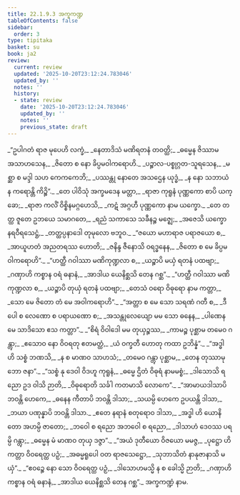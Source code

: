 ```yaml
---
title: 22.1.9.3 အက္ခကဏ္ဍ
tableOfContents: false
sidebar:
  order: 3
type: tipitaka
basket: su
book: ja2
review:
  current: review
  updated: '2025-10-20T23:12:24.783046'
  updated_by: ''
  notes: ''
  history:
  - state: review
    date: '2025-10-20T23:12:24.783046'
    updated_by: ''
    notes: ''
    previous_state: draft
---
```



<DynamicBreadcrumb />


<ReviewStatus review={frontmatter.review} showDetails={true} />

<HypothesisAnnotation frontmatter={frontmatter} />

<Division number="1434" book="ja2" e="ch" v="23" p="285">

<Paragraph number="2770" type="verses" book="ja2">
_“ဥပါဂတံ ရာဇ မုပေဟိ လက္ခံ,_  
_နေတာဒိသံ မဏိရတနံ တဝတ္ထိ;_  
_ဓမ္မေန ဇိဿာမ အသာဟသေန,_  
_ဇိတော စ နော ခိပ္ပမဝါကရောဟိ._  

</Paragraph>

</Division>
<Division number="1435" book="ja2" e="ch" v="23" p="285">

<Paragraph number="2771" type="verses" book="ja2">
_ပဉ္စာလ-ပစ္စုဂ္ဂတ-သူရသေန,_  
_မစ္ဆာ စ မဒ္ဒါ သဟ ကေကကေဘိ;_  
_ပဿန္တု နောတေ အသဌေန ယုဒ္ဓံ,_  
_န နော သဘာယံ န ကရောန္တိ ကိဉ္စိ”._  

</Paragraph>

</Division>
<Division number="1436" book="ja2" e="ch" v="23" p="285">

<Paragraph number="2772" type="verses" book="ja2">
_တေ ပါဝိသုံ အက္ခမဒေန မတ္တာ,_  
_ရာဇာ ကုရူနံ ပုဏ္ဏကော စာပိ ယက္ခော;_  
_ရာဇာ ကလိံ ဝိစ္စိနမဂ္ဂဟေသိ,_  
_ကဋံ အဂ္ဂဟီ ပုဏ္ဏကော နာမ ယက္ခော._  

</Paragraph>

</Division>
<Division number="1437" book="ja2" e="ch" v="23" p="285">

<Paragraph number="2773" type="verses" book="ja2">
_တေ တတ္ထ ဇူတေ ဥဘယေ သမာဂတေ,_  
_ရညံ သကာသေ သခီနဉ္စ မဇ္ဈေ;_  
_အဇေသိ ယက္ခော နရဝီရသေဋ္ဌံ,_  
_တတ္ထပ္ပနာဒေါ တုမုလော ဗဘူဝ._  

</Paragraph>

</Division>
<Division number="1438" book="ja2" e="ch" v="23" p="285">

<Paragraph number="2774" type="verses" book="ja2">
_“ဇယော မဟာရာဇ ပရာဇယော စ,_  
_အာယူဟတံ အညတရဿ ဟောတိ;_  
_ဇနိန္ဒ ဇီနောသိ ဝရဒ္ဓနေန,_  
_ဇိတော စ မေ ခိပ္ပမဝါကရောဟိ”._  

</Paragraph>

</Division>
<Division number="1439" book="ja2" e="ch" v="23" p="286">

<Paragraph number="2775" type="verses" book="ja2">
_“ဟတ္ထီ ဂဝါဿာ မဏိကုဏ္ဍလာ စ,_  
_ယဉ္စာပိ မယှံ ရတနံ ပထဗျာ;_  
_ဂဏှာဟိ ကစ္စာန ဝရံ ဓနာနံ,_  
_အာဒါယ ယေနိစ္ဆသိ တေန ဂစ္ဆ”._  

</Paragraph>

</Division>
<Division number="1440" book="ja2" e="ch" v="23" p="286">

<Paragraph number="2776" type="verses" book="ja2">
_“ဟတ္ထီ ဂဝါဿာ မဏိကုဏ္ဍလာ စ,_  
_ယဉ္စာပိ တုယှံ ရတနံ ပထဗျာ;_  
_တေသံ ဝရော ဝိဓုရော နာမ ကတ္တာ,_  
_သော မေ ဇိတော တံ မေ အဝါကရောဟိ”._  

</Paragraph>

</Division>
<Division number="1441" book="ja2" e="ch" v="23" p="286">

<Paragraph number="2777" type="verses" book="ja2">
_“အတ္တာ စ မေ သော သရဏံ ဂတီ စ,_  
_ဒီပေါ စ လေဏော စ ပရာယဏော စ;_  
_အသန္တုလေယျော မမ သော ဓနေန,_  
_ပါဏေန မေ သာဒိသော ဧသ ကတ္တာ”._  

</Paragraph>

</Division>
<Division number="1442" book="ja2" e="ch" v="23" p="286">

<Paragraph number="2778" type="verses" book="ja2">
_“စိရံ ဝိဝါဒေါ မမ တုယှဉ္စဿ,_  
_ကာမဉ္စ ပုစ္ဆာမ တမေဝ ဂန္တွာ;_  
_ဧသောဝ နော ဝိဝရတု ဧတမတ္ထံ,_  
_ယံ ဝက္ခတီ ဟောတု ကထာ ဥဘိန္နံ”._  

</Paragraph>

</Division>
<Division number="1443" book="ja2" e="ch" v="23" p="286">

<Paragraph number="2779" type="verses" book="ja2">
_“အဒ္ဓါ ဟိ သစ္စံ ဘဏသိ,_  
_န စ မာဏဝ သာဟသံ;_  
_တမေဝ ဂန္တွာ ပုစ္ဆာမ,_  
_တေန တုဿာမုဘော ဇနာ”._  

</Paragraph>

</Division>
<Division number="1444" book="ja2" e="ch" v="23" p="286">

<Paragraph number="2780" type="verses" book="ja2">
_“သစ္စံ နု ဒေဝါ ဝိဒဟူ ကုရူနံ,_  
_ဓမ္မေ ဌိတံ ဝိဓုရံ နာမမစ္စံ;_  
_ဒါသောသိ ရညော ဥဒ ဝါသိ ဉာတိ,_  
_ဝိဓုရောတိ သင်္ခါ ကတမာသိ လောကေ”._  

</Paragraph>

</Division>
<Division number="1445" book="ja2" e="ch" v="23" p="286">

<Paragraph number="2781" type="verses" book="ja2">
_“အာမာယဒါသာပိ ဘဝန္တိ ဟေကေ,_  
_ဓနေန ကီတာပိ ဘဝန္တိ ဒါသာ;_  
_သယမ္ပိ ဟေကေ ဥပယန္တိ ဒါသာ,_  
_ဘယာ ပဏုန္နာပိ ဘဝန္တိ ဒါသာ._  

</Paragraph>

</Division>
<Division number="1446" book="ja2" e="ch" v="23" p="287">

<Paragraph number="2782" type="verses" book="ja2">
_ဧတေ နရာနံ စတုရောဝ ဒါသာ,_  
_အဒ္ဓါ ဟိ ယောနိတော အဟမ္ပိ ဇာတော;_  
_ဘဝေါ စ ရညော အဘဝေါ စ ရညော,_  
_ဒါသာဟံ ဒေဝဿ ပရမ္ပိ ဂန္တွာ;_  
_ဓမ္မေန မံ မာဏဝ တုယှ ဒဇ္ဇာ”._  

</Paragraph>

</Division>
<Division number="1447" book="ja2" e="ch" v="23" p="287">

<Paragraph number="2783" type="verses" book="ja2">
_“အယံ ဒုတီယော ဝိဇယော မမဇ္ဇ,_  
_ပုဋ္ဌော ဟိ ကတ္တာ ဝိဝရေတ္ထ ပဉှံ;_  
_အဓမ္မရူပေါ ဝတ ရာဇသေဋ္ဌော,_  
_သုဘာသိတံ နာနုဇာနာသိ မယှံ”._  

</Paragraph>

</Division>
<Division number="1448" book="ja2" e="ch" v="23" p="287">

<Paragraph number="2784" type="verses" book="ja2">
_“ဧဝဉ္စေ နော သော ဝိဝရေတ္ထ ပဉှံ,_  
_ဒါသောဟမသ္မိ န စ ခေါသ္မိ ဉာတိ;_  
_ဂဏှာဟိ ကစ္စာန ဝရံ ဓနာနံ,_  
_အာဒါယ ယေနိစ္ဆသိ တေန ဂစ္ဆ”._  


</Paragraph>
</Division>

<Paragraph number="2785" type="center" book="ja2">
အက္ခကဏ္ဍံ နာမ.
</Paragraph>